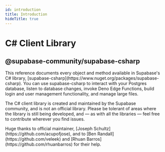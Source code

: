 ```yaml
---
id: introduction
title: Introduction
hideTitle: true
---
```


<div className="flex items-start gap-6 not-prose" id="introduction">
  <IconMenuCsharp width={35} height={35} />
  <div className="flex flex-col gap-2">
    <h1 className="text-3xl text-scale-1200 m-0">C# Client Library</h1>
    <h2 className="text-base font-mono text-scale-1100">@supabase-community/supabase-csharp</h2>
  </div>
</div>

<div className="max-w-xl">
  This reference documents every object and method available in Supabase's C# library, [supabase-csharp](https://www.nuget.org/packages/supabase-csharp). You can use supabase-csharp to interact with your Postgres database, listen to database changes, invoke Deno Edge Functions, build login and user management functionality, and manage large files.
</div>

<div className="max-w-xl bg-slate-300 px-4 py-2 rounded-md">
  <p>
    The C# client library is created and maintained by the Supabase community, and is not an official library. Please be tolerant of areas where the library is still being developed, and — as with all the libraries — feel free to contribute wherever you find issues.
  </p>

  <p>
    Huge thanks to official maintainer, [Joseph Schultz](https://github.com/acupofjose), and to [Ben Randall](https://github.com/veleek) and [Rhuan Barros](https://github.com/rhuanbarros) for their help.
  </p>
</div>
